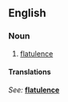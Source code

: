 ==English==

===Noun===
{{en-noun|-}}

# [[flatulence]]

====Translations====
{{trans-top}}
''See:'' '''[[flatulence]]'''
{{trans-bottom}}